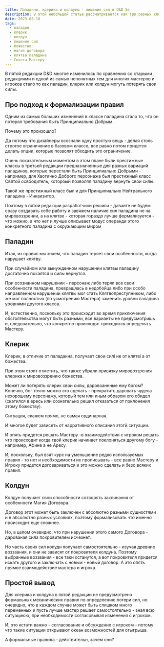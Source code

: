 ```yaml
---
title: Паладины, кдерики и колдуны - лишение сил в D&D 5e
description: В этой небольшой статье рассматривается как три разных класса получающих свои силы от различных внешних источников могут потерять свои силы - доступ к источнику силы, что написано в правилах и что с этим делать мастеру.
date: 2023-08-18
tags:
  - паладин
  - клерик
  - колдун
  - лишение сил
  - божество
  - магия договора
  - клятва паладина
  - Советы Мастеру
---
```


В пятой редакции D&D многое изменилось по сравнению со старыми редакциями и одной из самых непонятных тем для многих мастеров и игроков стало то как паладин, клерик или колдун могуть потерять свои силы.

## Про подход к формализации правил

Одним из самых больших изменений в классе паладина стало то, что он потерял требования быть Принципиально Добрым.

Почему это произошло?

Да потому что дизайнеры осознали одну простую вещь - делая столь строгое ограничение в базовом классе, все равно потом придется делать опции, которые позволят обходить это ограничение.

Очень показательным моментом в этом плане были престижные классы в третьей редакции предназначенные для разных вариаций паладинов, которые перестали быть Принципиально Добрыми - например, для Хаотично Доброго персонажа был престижный класс Святой освбодитель, котороый позволял паладину вернуть свои силы.

Такой же престижный класс был и для Принципиально Нейтрального паладина - Инквизитор.

Поэтому в пятой редакции разработчики решили - давайте не будем сразу создавать себе работу и завяжем наличие сил паладина не на мировоззрении, а на клятве - которая гораздо лучше формализуется - что можно, а что нет и лучше описывает модус операнди этого конкретного паладина с окружающим миром

## Паладин

Итак, из правил мы знаем, что паладин теряет свои особенности, когда нарушает клятву. 

При случайном или вынужденном нарушении клятвы паладину достаточно покаятся и силы вернутся.

При осознанном нарушении - персонаж либо терял все свои особенности паладина, превращяась в недобойца либо при особо направленном нарушении клятвы мог стать Клятвопреступником, либо же мог полностью (по усмотрению Мастера) заменить уровни паладина уровнями другого класса.

И, естественно, поскольку это происходит во время приключения обстоятельства могут быть разными, все варианты не предусмотришь и, следовательно, что конкретно происходит приходится определять Мастеру.

## Клерик

Клерик, в отличие от паладаина, получает свои силі не от клятві а от божества.

При этом стоит отметить, что также убрали привязку мировоззрения клерика к мировоззрению божества.

Может ли потерять клерик свои силы, даровоаннные ему богом? Конечно, бог точно можно это сделать - прекратить даровать чудеса нехорошему персонажу, который тем или иным образом его обидел (скатился в ересь или сознательно решил отказаться от поклонения этому божеству).

Ситуация, скажем прямо, не самая ординарная.

И многое будет зависеть от нарративного описания этогй ситуации.

И опять придется решать Мастеру -в взаимодействии с игроком решать что происходит когда твой клерик начинает поклоняться другому богу - например, Афине а не Аресу.

И, поскольку, был взят курс на уменьшение редко используемых правил - то нет и необходимости их прописывать - все равно Мастеру и Игроку придется договариваться и это можно сделать и безо всяких правил.


## Колдун

Колдун получает свои способности сотворять заклинания от особенности Магия Договора.

Договор этот может быть заключен с абсолютно разными сущностями и в абсолютно разных условиях, поэтому формализовать что именно происходит еще сложнее. 

Но, в целом очевидно, что при нарушении этого самого Договора - дарованая сила покровителем исчезнет.

Но часть своих сил колудн получает самостоятельно - изучая древние воззвания, и они не зависят от покровителя колдуна. Поэтому выбранные воззвания - все таки останутся, а вот покровителя придется искать другого и заключать с новым - новый договор. А это опять прямое взаимодействие мастера и игрока.


## Простой вывод

Для клерика и колдуна в пятой редакции не предусмотрено формальных механических правил по определению потери сил, но очевидно, что в каждом случае может быть слишком много переменных и пусть лучше мастер решает самостоятельно - зная всю ситуациюю, при необходимости согласовывая изменения с игроком. 

И, это кстати важно - согласование и обсуждение с игроком - потому что такие ситуации открывают океан возможностей для отыгрыша.

А формальные правила - действительн, зачем они?
